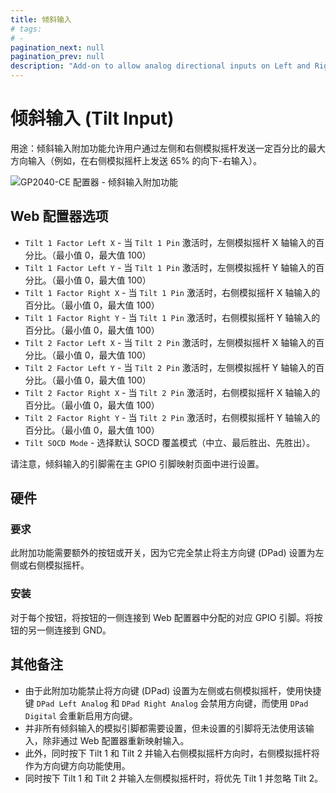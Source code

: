 ```yaml
---
title: 倾斜输入
# tags:
# -
pagination_next: null
pagination_prev: null
description: "Add-on to allow analog directional inputs on Left and Right analog joystick at a percentage of maximum magnitude"
---
```


# 倾斜输入 (Tilt Input)

用途：倾斜输入附加功能允许用户通过左侧和右侧模拟摇杆发送一定百分比的最大方向输入（例如，在右侧模拟摇杆上发送 65% 的向下-右输入）。

![GP2040-CE 配置器 - 倾斜输入附加功能](../assets/images/gpc-add-ons-tilt.png)

## Web 配置器选项

- `Tilt 1 Factor Left X` - 当 `Tilt 1 Pin` 激活时，左侧模拟摇杆 X 轴输入的百分比。（最小值 0，最大值 100）
- `Tilt 1 Factor Left Y` - 当 `Tilt 1 Pin` 激活时，左侧模拟摇杆 Y 轴输入的百分比。（最小值 0，最大值 100）
- `Tilt 1 Factor Right X` - 当 `Tilt 1 Pin` 激活时，右侧模拟摇杆 X 轴输入的百分比。（最小值 0，最大值 100）
- `Tilt 1 Factor Right Y` - 当 `Tilt 1 Pin` 激活时，右侧模拟摇杆 Y 轴输入的百分比。（最小值 0，最大值 100）
- `Tilt 2 Factor Left X` - 当 `Tilt 2 Pin` 激活时，左侧模拟摇杆 X 轴输入的百分比。（最小值 0，最大值 100）
- `Tilt 2 Factor Left Y` - 当 `Tilt 2 Pin` 激活时，左侧模拟摇杆 Y 轴输入的百分比。（最小值 0，最大值 100）
- `Tilt 2 Factor Right X` - 当 `Tilt 2 Pin` 激活时，右侧模拟摇杆 X 轴输入的百分比。（最小值 0，最大值 100）
- `Tilt 2 Factor Right Y` - 当 `Tilt 2 Pin` 激活时，右侧模拟摇杆 Y 轴输入的百分比。（最小值 0，最大值 100）
- `Tilt SOCD Mode` - 选择默认 SOCD 覆盖模式（中立、最后胜出、先胜出）。

请注意，倾斜输入的引脚需在主 GPIO 引脚映射页面中进行设置。

## 硬件

### 要求

此附加功能需要额外的按钮或开关，因为它完全禁止将主方向键 (DPad) 设置为左侧或右侧模拟摇杆。

### 安装

对于每个按钮，将按钮的一侧连接到 Web 配置器中分配的对应 GPIO 引脚。将按钮的另一侧连接到 GND。

## 其他备注

- 由于此附加功能禁止将方向键 (DPad) 设置为左侧或右侧模拟摇杆，使用快捷键 `DPad Left Analog` 和 `DPad Right Analog` 会禁用方向键，而使用 `DPad Digital` 会重新启用方向键。
- 并非所有倾斜输入的模拟引脚都需要设置，但未设置的引脚将无法使用该输入，除非通过 Web 配置器重新映射输入。
- 此外，同时按下 Tilt 1 和 Tilt 2 并输入右侧模拟摇杆方向时，右侧模拟摇杆将作为方向键方向功能使用。
- 同时按下 Tilt 1 和 Tilt 2 并输入左侧模拟摇杆时，将优先 Tilt 1 并忽略 Tilt 2。
